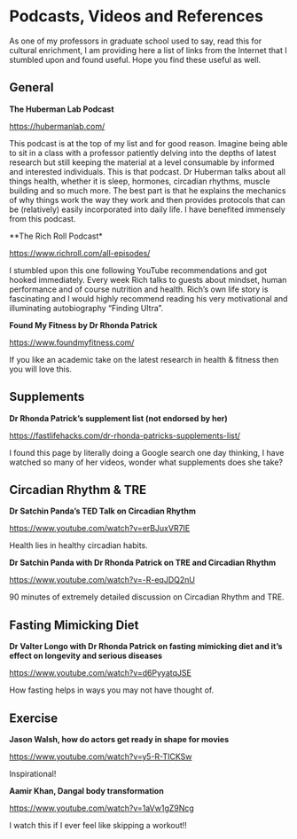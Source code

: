 # Podcasts, Videos and References

As one of my professors in graduate school used to say, read this for cultural enrichment, I am providing here a list of links from the Internet that I stumbled upon and found useful. Hope you find these useful as well.

## General

**The Huberman Lab Podcast**

[https://hubermanlab.com/](https://hubermanlab.com/)

This podcast is at the top of my list and for good reason. Imagine being able to sit in a class with a professor patiently delving into the depths of latest research but still keeping the material at a level consumable by informed and interested individuals. This is that podcast. Dr Huberman talks about all things health, whether it is sleep, hormones, circadian rhythms, muscle building and so much more. The best part is that he explains the mechanics of why things work the way they work and then provides protocols that can be (relatively) easily incorporated into daily life. I have benefited immensely from this podcast. 

**The Rich Roll Podcast*

[https://www.richroll.com/all-episodes/](https://www.richroll.com/all-episodes/)

I stumbled upon this one following YouTube recommendations and got hooked immediately. Every week Rich talks to guests about mindset, human performance and of course nutrition and health. Rich's own life story is fascinating and I would highly recommend reading his very motivational and illuminating autobiography "Finding Ultra".

**Found My Fitness by Dr Rhonda Patrick**

[https://www.foundmyfitness.com/](https://www.foundmyfitness.com/)

If you like an academic take on the latest research in health & fitness then you will love this.


## Supplements

**Dr Rhonda Patrick's supplement list (not endorsed by her)**

[https://fastlifehacks.com/dr-rhonda-patricks-supplements-list/](https://fastlifehacks.com/dr-rhonda-patricks-supplements-list/)

I found this page by literally doing a Google search one day thinking, I have watched so many of her videos, wonder what supplements does she take?


## Circadian Rhythm & TRE

**Dr Satchin Panda's TED Talk on Circadian Rhythm**

[https://www.youtube.com/watch?v=erBJuxVR7IE](https://www.youtube.com/watch?v=erBJuxVR7IE)

Health lies in healthy circadian habits.

**Dr Satchin Panda with Dr Rhonda Patrick on TRE and Circadian Rhythm**

[https://www.youtube.com/watch?v=-R-eqJDQ2nU](https://www.youtube.com/watch?v=-R-eqJDQ2nU)

90 minutes of extremely detailed discussion on Circadian Rhythm and TRE.

## Fasting Mimicking Diet

**Dr Valter Longo with Dr Rhonda Patrick on fasting mimicking diet and it's effect on longevity and serious diseases**

[https://www.youtube.com/watch?v=d6PyyatqJSE](https://www.youtube.com/watch?v=d6PyyatqJSE)

How fasting helps in ways you may not have thought of.

## Exercise

**Jason Walsh, how do actors get ready in shape for movies**

[https://www.youtube.com/watch?v=y5-R-TICKSw](https://www.youtube.com/watch?v=y5-R-TICKSw)

Inspirational!

**Aamir Khan, Dangal body transformation**

[https://www.youtube.com/watch?v=1aVw1gZ9Ncg](https://www.youtube.com/watch?v=1aVw1gZ9Ncg)

I watch this if I ever feel like skipping a workout!!

